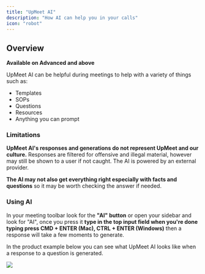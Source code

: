 ```yaml
---
title: "UpMeet AI"
description: "How AI can help you in your calls"
icon: "robot"
---
```

## Overview
<Check>**Available on Advanced and above**</Check>

UpMeet AI can be helpful during meetings to help with a variety of things such as:
- Templates
- SOPs
- Questions
- Resources
- Anything you can prompt

### Limitations
**UpMeet AI's responses and generations do not represent UpMeet and our culture.** Responses are filtered for offensive and illegal material, however may still be shown to a user if not caught.
The AI is powered by an external provider.

**The AI may not also get everything right especially with facts and questions** so it may be worth checking the answer if needed.

### Using AI
In your meeting toolbar look for the **"AI" button** or open your sidebar and look for "AI", once you press it **type in the top input field when you're done typing press CMD + ENTER (Mac), CTRL + ENTER (Windows)** then a response will take a few moments to generate.

In the product example below you can see what UpMeet AI looks like when a response to a question is generated.
<Frame>
  <img src="/images/2023/ai.png" />
</Frame>
